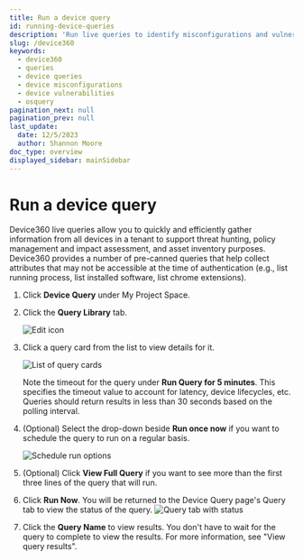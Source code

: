 ```yaml
---
title: Run a device query
id: running-device-queries
description: 'Run live queries to identify misconfigurations and vulnerabilities on devices.'
slug: /device360
keywords:
  - device360
  - queries
  - device queries
  - device misconfigurations
  - device vulnerabilities
  - osquery
pagination_next: null
pagination_prev: null
last_update:
  date: 12/5/2023
  author: Shannon Moore
doc_type: overview
displayed_sidebar: mainSidebar
---
```

# Run a device query

Device360 live queries allow you to quickly and efficiently gather information from all devices in a tenant to support threat hunting, policy management and impact assessment, and asset inventory purposes. Device360 provides a number of pre-canned queries that help collect attributes that may not be accessible at the time of authentication (e.g., list running process, list installed software, list chrome extensions).

1. Click **Device Query** under My Project Space.

2. Click the **Query Library** tab.

    ![Edit icon]("../images/devices/DQ-Library-tab.png")

3. Click a query card from the list to view details for it.

   ![List of query cards]("../images/devices/DQ-card-details.png")

   Note the timeout for the query under **Run Query for 5 minutes**. This specifies the timeout value to account for latency, device lifecycles, etc. Queries should return results in less than 30 seconds based on the polling interval.

4. (Optional) Select the drop-down beside **Run once now** if you want to schedule the query to run on a regular basis.
 
    ![Schedule run options]("../images/devices/DQ-card-schedule-runs.png")

5. (Optional) Click **View Full Query** if you want to see more than the first three lines of the query that will run.

6. Click **Run Now**. You will be returned to the Device Query page's Query tab to view the status of the query.
    ![Query tab with status]("../images/devices/DQ-running-query.png")

7. Click the **Query Name** to view results. You don't have to wait for the query to complete to view the results. For more information, see "View query results".